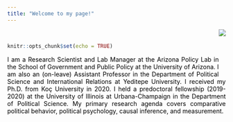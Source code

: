 ```yaml
---
title: "Welcome to my page!"
---
```

<!-- Google tag (gtag.js) -->
<script async src="https://www.googletagmanager.com/gtag/js?id=G-C9REN6Q65E"></script>
<script>
  window.dataLayer = window.dataLayer || [];
  function gtag(){dataLayer.push(arguments);}
  gtag('js', new Date());

  gtag('config', 'G-C9REN6Q65E');
</script>


<br>

<style>
body {
text-align: justify}
</style>
```r
knitr::opts_chunk$set(echo = TRUE)
```
<div style= "float:right;position: relative; top: -75px;">
![](Photo.png)
</div>

<p style="color:black"><p style="color:black">I am a Research Scientist and Lab Manager at the Arizona Policy Lab in the School of Government and Public Policy at the University of Arizona. I am also an (on-leave) Assistant Professor in the Department of Political Science and International Relations at Yeditepe University. I received my Ph.D. from Koç University in 2020. I held a predoctoral fellowship (2019-2020) at the University of Illinois at Urbana-Champaign in the Department of Political Science. My primary research agenda covers comparative political behavior, political psychology, causal inference, and measurement.</p> 




